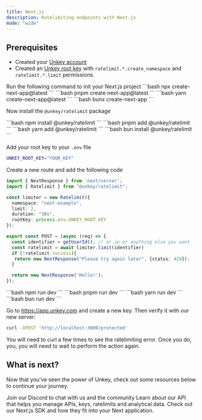 ```yaml
---
title: Next.js
description: Ratelimiting endpoints with Next.js
mode: "wide"
---
```


## Prerequisites

- Created your [Unkey account](https://app.unkey.com/auth/sign-up)
- Created an [Unkey root key](https://app.unkey.com/settings/root-keys) with `ratelimit.*.create_namespace` and `ratelimit.*.limit` permissions.


<Steps titleSize="h3">

<Step title="Create Next.js Application">
Run the following command to init your Next.js project

<Tabs>
  <Tab title="npm">
  ```bash
    npx create-next-app@latest
  ```
  </Tab>
  <Tab title="pnpm">
  ```bash
  pnpm create next-app@latest
    ```
  </Tab>
  <Tab title="yarn">
  ```bash
    yarn create-next-app@latest
    ```
  </Tab>
  <Tab title="bun">
  ```bash
    bunx create-next-app
    ```
  </Tab>
</Tabs>
</Step>
<Step  title="Install">

Now install the `@unkey/ratelimit` package

<Tabs>
  <Tab title="npm">
  ```bash
    npm install @unkey/ratelimit
    ```
  </Tab>
  <Tab title="pnpm">
  ```bash
    pnpm add @unkey/ratelimit
    ```
  </Tab>
  <Tab title="yarn">
  ```bash
    yarn add @unkey/ratelimit
    ```
  </Tab>
  <Tab title="bun">
  ```bash
    bun install @unkey/ratelimit
    ```
  </Tab>
</Tabs>
</Step>

<Step  title="Add Root Key to env">

Add your root key to your `.env` file

```bash
UNKEY_ROOT_KEY="YOUR_KEY"
```

</Step>

<Step  title="Creating a protected route">

Create a new route and add the following code

```ts /app/protected/route.ts
import { NextResponse } from 'next/server';
import { Ratelimit } from "@unkey/ratelimit";

const limiter = new Ratelimit({
  namespace: "next-example",
  limit: 2,
  duration: "30s",
  rootKey: process.env.UNKEY_ROOT_KEY
});

export const POST = (async (req) => {
  const identifier = getUserId(); // or ip or anything else you want
  const ratelimit = await limiter.limit(identifier)
  if (!ratelimit.success){
   return new NextResponse("Please try again later", {status: 429});
  }

  return new NextResponse('Hello!');
});
```

</Step>

<Step title="Running it">

<Tabs>
 <Tab title="npm">
  ```bash
    npm run dev
    ```
  </Tab>
  <Tab title="pnpm">
  ```bash
    pnpm run dev
    ```
  </Tab>
  <Tab title="yarn">
  ```bash
    yarn run dev
    ```
  </Tab>
  <Tab title="bun">
  ```bash
    bun run dev
    ```
  </Tab>
  
</Tabs>
</Step>

<Step  title="Try it out">

Go to https://app.unkey.com and create a new key. Then verify it with our new server:

```bash
curl -XPOST 'http://localhost:3000/protected'
```

You will need to curl a few times to see the ratelimiting error. Once you do, you, you will need to wait to perform the action again.

</Step>

</Steps>

## What is next?

Now that you've seen the power of Unkey, check out some resources below to continue your journey.

<CardGroup cols={3}>
  <Card title="Discord" icon="discord" href="https://unkey.com/discord">Join our Discord to chat with us and the community</Card>
  <Card title="Unkey API Reference" icon="database" href="/api-reference">
     Learn about our API that helps you manage APIs, keys, ratelimits and analytical data.
  </Card>
  <Card title="Next.js SDK" icon="brackets-curly" href="/libraries/ts/nextjs">
   Check out our Next.js SDK and how they fit into your Next application.
  </Card>
</CardGroup>
